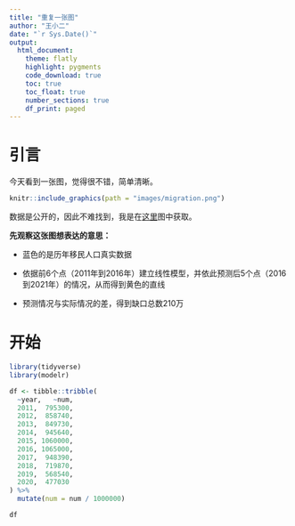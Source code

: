 ```yaml
---
title: "重复一张图"
author: "王小二"
date: "`r Sys.Date()`"
output: 
  html_document:
    theme: flatly
    highlight: pygments
    code_download: true
    toc: true
    toc_float: true
    number_sections: true
    df_print: paged
---
```



# 引言

今天看到一张图，觉得很不错，简单清晰。

```r
knitr::include_graphics(path = "images/migration.png")
```


数据是公开的，因此不难找到，我是在[这里](https://www.cato.org/blog/where-did-24-million-48-million-missing-immigrants-go)图中获取。

**先观察这张图想表达的意思：**

- 蓝色的是历年移民人口真实数据

- 依据前6个点（2011年到2016年）建立线性模型，并依此预测后5个点（2016到2021年）的情况，从而得到黄色的直线

- 预测情况与实际情况的差，得到缺口总数210万



# 开始

```r
library(tidyverse)
library(modelr)

df <- tibble::tribble(
  ~year,   ~num,
  2011,  795300,
  2012,  858740,
  2013,  849730,
  2014,  945640,
  2015, 1060000,
  2016, 1065000,
  2017,  948390,
  2018,  719870,
  2019,  568540,
  2020,  477030
) %>%
  mutate(num = num / 1000000)

df
```

